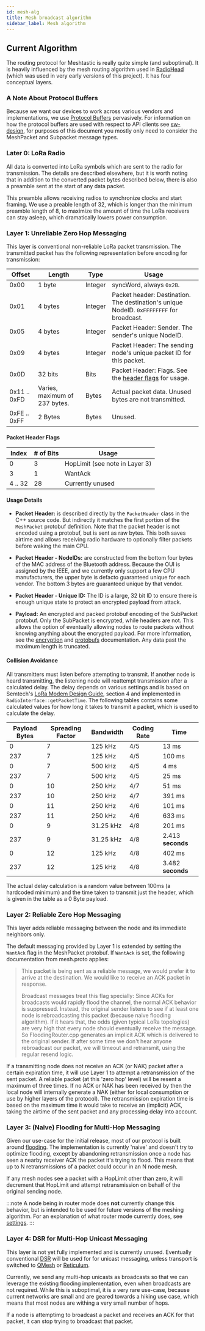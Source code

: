 ```yaml
---
id: mesh-alg
title: Mesh broadcast algorithm
sidebar_label: Mesh algorithm
---
```


## Current Algorithm

The routing protocol for Meshtastic is really quite simple (and suboptimal). It is heavily influenced by the mesh routing algorithm used in [RadioHead](https://www.airspayce.com/mikem/arduino/RadioHead) (which was used in very early versions of this project). It has four conceptual layers.

### A Note About Protocol Buffers

Because we want our devices to work across various vendors and implementations, we use [Protocol Buffers](https://github.com/meshtastic/Meshtastic-protobufs) pervasively. For information on how the protocol buffers are used with respect to API clients see [sw-design](/docs/software/other/sw-design), for purposes of this document you mostly only
need to consider the MeshPacket and Subpacket message types.

### Later 0: LoRa Radio

All data is converted into LoRa symbols which are sent to the radio for transmission. The details are described elsewhere, but it is worth noting that in addition to the converted packet bytes described below, there is also a preamble sent at the start of any data packet.

This preamble allows receiving radios to synchronize clocks and start framing. We use a preable length of 32, which is longer than the minimum preamble length of 8, to maximize the amount of time the LoRa receivers can stay asleep, which dramatically lowers power consumption.

### Layer 1: Unreliable Zero Hop Messaging

This layer is conventional non-reliable LoRa packet transmission. The transmitted packet has the following representation before encoding for transmission:

| Offset       | Length                        | Type    | Usage                                                                                    |
| ------------ | ----------------------------- | ------- | ---------------------------------------------------------------------------------------- |
| 0x00         | 1 byte                        | Integer | syncWord, always `0x2B`.                                                                 |
| 0x01         | 4 bytes                       | Integer | Packet header: Destination. The destination's unique NodeID. `0xFFFFFFFF` for broadcast. |
| 0x05         | 4 bytes                       | Integer | Packet Header: Sender. The sender's unique NodeID.                                       |
| 0x09         | 4 bytes                       | Integer | Packet Header: The sending node's unique packet ID for this packet.                      |
| 0x0D         | 32 bits                       | Bits    | Packet Header: Flags. See the [header flags](#packet-header-flags) for usage.            |
| 0x11 .. 0xFD | Varies, maximum of 237 bytes. | Bytes   | Actual packet data. Unused bytes are not transmitted.                                    |
| 0xFE .. 0xFF | 2 Bytes                       | Bytes   | Unused.                                                                                  |

#### Packet Header Flags

| Index   | # of Bits | Usage                          |
| ------- | --------- | ------------------------------ |
| 0       | 3         | HopLimit (see note in Layer 3) |
| 3       | 1         | WantAck                        |
| 4 .. 32 | 28        | Currently unused               |

#### Usage Details

- **Packet Header:** is described directly by the `PacketHeader` class in the C++ source code. But indirectly it matches the first portion of the `MeshPacket` protobuf definition. Note that the packet header is not encoded using a protobuf, but is sent as raw bytes. This both saves airtime and allows receiving radio hardware to optionally filter packets before waking the main CPU.

- **Packet Header - NodeIDs:** are constructed from the bottom four bytes of the MAC address of the Bluetooth address. Because the OUI is assigned by the IEEE, and we currently only support a few CPU manufacturers, the upper byte is defacto guaranteed unique for each vendor. The bottom 3 bytes are guaranteed unique by that vendor.

- **Packet Header - Unique ID:** The ID is a large, 32 bit ID to ensure there is enough unique state to protect an encrypted payload from attack.

- **Payload:** An encrypted and packed protobuf encoding of the SubPacket protobuf. Only the SubPacket is encrypted, while headers are not. This allows the option of eventually allowing nodes to route packets without knowing anything about the encrypted payload. For more information, see the [encryption](/docs/developers/firmware/encryption) and [protobufs](/docs/developers/protobufs/api) documentation. Any data past the maximum length is truncated.

#### Collision Avoidance

All transmitters must listen before attempting to transmit. If another node is heard transmitting, the listening node will reattempt transmission after a calculated delay. The delay depends on various settings and is based on Semtech's [LoRa Modem Design Guide](/documents/LoRa_Design_Guide.pdf), section 4 and implemented in `RadioInterface::getPacketTime`. The following tables contains some calculated values for how long it takes to transmit a packet, which is used to calculate the delay.

| Payload Bytes | Spreading Factor | Bandwidth | Coding Rate | Time              |
| ------------- | ---------------- | --------- | ----------- | ----------------- |
| 0             | 7                | 125 kHz   | 4/5         | 13 ms             |
| 237           | 7                | 125 kHz   | 4/5         | 100 ms            |
| 0             | 7                | 500 kHz   | 4/5         | 4 ms              |
| 237           | 7                | 500 kHz   | 4/5         | 25 ms             |
| 0             | 10               | 250 kHz   | 4/7         | 51 ms             |
| 237           | 10               | 250 kHz   | 4/7         | 391 ms            |
| 0             | 11               | 250 kHz   | 4/6         | 101 ms            |
| 237           | 11               | 250 kHz   | 4/6         | 633 ms            |
| 0             | 9                | 31.25 kHz | 4/8         | 201 ms            |
| 237           | 9                | 31.25 kHz | 4/8         | 2.413 **seconds** |
| 0             | 12               | 125 kHz   | 4/8         | 402 ms            |
| 237           | 12               | 125 kHz   | 4/8         | 3.482 **seconds** |

The actual delay calculation is a random value between 100ms (a hardcoded minimum) and the time taken to transmit just the header, which is given in the table as a 0 Byte payload.

### Layer 2: Reliable Zero Hop Messaging

This layer adds reliable messaging between the node and its immediate neighbors only.

The default messaging provided by Layer 1 is extended by setting the `WantAck` flag in the MeshPacket protobuf. If `WantAck` is set, the following documentation from mesh.proto applies:

> This packet is being sent as a reliable message, we would prefer it to arrive at the destination. We would like to receive an ACK packet in response.
>
> Broadcast messages treat this flag specially: Since ACKs for broadcasts would rapidly flood the channel, the normal ACK behavior is suppressed. Instead, the original sender listens to see if at least one node is rebroadcasting this
> packet (because naive flooding algorithm). If it hears that, the odds (given typical LoRa topologies) are very high that every node should eventually receive the message. So FloodingRouter.cpp generates an implicit ACK which is delivered to the original sender. If after some time we don't hear anyone rebroadcast our packet, we will timeout and retransmit, using the regular resend logic.

If a transmitting node does not receive an ACK (or NAK) packet after a certain expiration time, it will use Layer 1 to attempt a retransmission of the sent packet. A reliable packet (at this 'zero hop' level) will be resent a maximum of three times. If no ACK or NAK has been received by then the local node will internally generate a NAK (either for local consumption or use by higher layers of the protocol). The retransmission expiration time is based on the maximum time it would take to receive an (implicit) ACK, taking the airtime of the sent packet and any processing delay into account.

### Layer 3: (Naive) Flooding for Multi-Hop Messaging

Given our use-case for the initial release, most of our protocol is built around [flooding](<https://en.wikipedia.org/wiki/Flooding_(computer_networking)>). The implementation is currently 'naive' and doesn't try to optimize flooding, except by abandoning retransmission once a node has seen a nearby receiver ACK the packet it's trying to flood. This means that up to N retransmissions of a packet could occur in an N node mesh.

If any mesh nodes see a packet with a HopLimit other than zero, it will decrement that HopLimit and attempt retransmission on behalf of the original sending node.

:::note
A node being in router mode does **not** currently change this behavior, but is intended to be used for future versions of the meshing algorithm. For an explanation of what router mode currently does, see [settings](/docs/settings/router#enabledisable-router-mode).
:::

### Layer 4: DSR for Multi-Hop Unicast Messaging

This layer is not yet fully implemented and is currently unused. Eventually conventional [DSR](https://en.wikipedia.org/wiki/Dynamic_Source_Routing) will be used for for unicast messaging, unless transport is switched to [QMesh](https://github.com/faydr/QMesh) or [Reticulum](https://github.com/markqvist/Reticulum).

Currently, we send any multi-hop unicasts as broadcasts so that we can leverage the existing flooding implementation, even when broadcasts are not required. While this is suboptimal, it is a very rare use-case, because current networks are small and are geared towards a hiking use case, which means that most nodes are withing a very small number of hops.

If a node is attemptimg to broadcast a packet and receives an ACK for that packet, it can stop trying to broadcast that packet.

